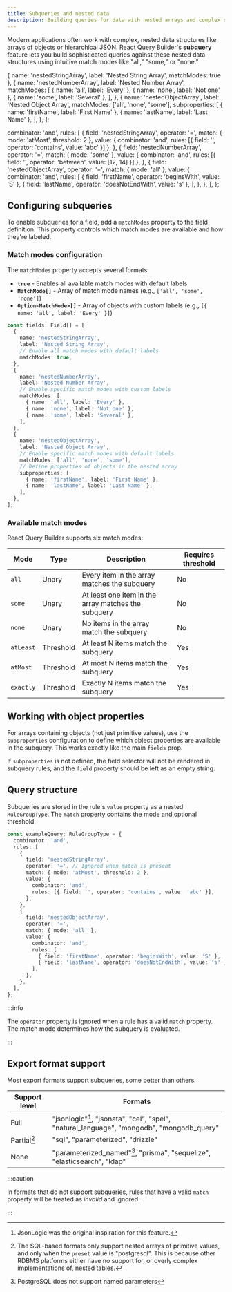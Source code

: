 ```yaml
---
title: Subqueries and nested data
description: Building queries for data with nested arrays and complex structures
---
```



Modern applications often work with complex, nested data structures like arrays of objects or hierarchical JSON. React Query Builder's **subquery** feature lets you build sophisticated queries against these nested data structures using intuitive match modes like "all," "some," or "none."

  { name: 'nestedStringArray', label: 'Nested String Array', matchModes: true },
  {
    name: 'nestedNumberArray',
    label: 'Nested Number Array',
    matchModes: [
      { name: 'all', label: 'Every' },
      { name: 'none', label: 'Not one' },
      { name: 'some', label: 'Several' },
    ],
  },
  {
    name: 'nestedObjectArray',
    label: 'Nested Object Array',
    matchModes: ['all', 'none', 'some'],
    subproperties: [
      { name: 'firstName', label: 'First Name' },
      { name: 'lastName', label: 'Last Name' },
    ],
  },
];

  combinator: 'and',
  rules: [
    {
      field: 'nestedStringArray',
      operator: '=',
      match: { mode: 'atMost', threshold: 2 },
      value: { combinator: 'and', rules: [{ field: '', operator: 'contains', value: 'abc' }] },
    },
    {
      field: 'nestedNumberArray',
      operator: '=',
      match: { mode: 'some' },
      value: { combinator: 'and', rules: [{ field: '', operator: 'between', value: [12, 14] }] },
    },
    {
      field: 'nestedObjectArray',
      operator: '=',
      match: { mode: 'all' },
      value: {
        combinator: 'and',
        rules: [
          { field: 'firstName', operator: 'beginsWith', value: 'S' },
          { field: 'lastName', operator: 'doesNotEndWith', value: 's' },
        ],
      },
    },
  ],
};

<BrowserWindow>
  <QueryBuilderEmbed fields={fields} defaultQuery={defaultQuery} />
</BrowserWindow>

## Configuring subqueries

To enable subqueries for a field, add a `matchModes` property to the field definition. This property controls which match modes are available and how they're labeled.

### Match modes configuration

The `matchModes` property accepts several formats:

- **`true`** - Enables all available match modes with default labels
- **`MatchMode[]`** - Array of match mode names (e.g., `['all', 'some', 'none']`)
- **`Option<MatchMode>[]`** - Array of objects with custom labels (e.g., `[{ name: 'all', label: 'Every' }]`)

```ts
const fields: Field[] = [
  {
    name: 'nestedStringArray',
    label: 'Nested String Array',
    // Enable all match modes with default labels
    matchModes: true,
  },
  {
    name: 'nestedNumberArray',
    label: 'Nested Number Array',
    // Enable specific match modes with custom labels
    matchModes: [
      { name: 'all', label: 'Every' },
      { name: 'none', label: 'Not one' },
      { name: 'some', label: 'Several' },
    ],
  },
  {
    name: 'nestedObjectArray',
    label: 'Nested Object Array',
    // Enable specific match modes with default labels
    matchModes: ['all', 'none', 'some'],
    // Define properties of objects in the nested array
    subproperties: [
      { name: 'firstName', label: 'First Name' },
      { name: 'lastName', label: 'Last Name' },
    ],
  },
];
```

### Available match modes

React Query Builder supports six match modes:

| Mode      | Type      | Description                                         | Requires threshold |
| --------- | --------- | --------------------------------------------------- | ------------------ |
| `all`     | Unary     | Every item in the array matches the subquery        | No                 |
| `some`    | Unary     | At least one item in the array matches the subquery | No                 |
| `none`    | Unary     | No items in the array match the subquery            | No                 |
| `atLeast` | Threshold | At least N items match the subquery                 | Yes                |
| `atMost`  | Threshold | At most N items match the subquery                  | Yes                |
| `exactly` | Threshold | Exactly N items match the subquery                  | Yes                |

## Working with object properties

For arrays containing objects (not just primitive values), use the `subproperties` configuration to define which object properties are available in the subquery. This works exactly like the main `fields` prop.

If `subproperties` is not defined, the field selector will not be rendered in subquery rules, and the `field` property should be left as an empty string.

## Query structure

Subqueries are stored in the rule's `value` property as a nested `RuleGroupType`. The `match` property contains the mode and optional threshold:

```ts
const exampleQuery: RuleGroupType = {
  combinator: 'and',
  rules: [
    {
      field: 'nestedStringArray',
      operator: '=', // Ignored when match is present
      match: { mode: 'atMost', threshold: 2 },
      value: {
        combinator: 'and',
        rules: [{ field: '', operator: 'contains', value: 'abc' }],
      },
    },
    {
      field: 'nestedObjectArray',
      operator: '=',
      match: { mode: 'all' },
      value: {
        combinator: 'and',
        rules: [
          { field: 'firstName', operator: 'beginsWith', value: 'S' },
          { field: 'lastName', operator: 'doesNotEndWith', value: 's' },
        ],
      },
    },
  ],
};
```

:::info

The `operator` property is ignored when a rule has a valid `match` property. The match mode determines how the subquery is evaluated.

:::

## Export format support

Most export formats support subqueries, some better than others.

| Support level | Formats                                                                                       |
| ------------- | --------------------------------------------------------------------------------------------- |
| Full          | "jsonlogic"[^1], "jsonata", "cel", "spel", "natural_language", ~~"mongodb"~~, "mongodb_query" |
| Partial[^2]   | "sql", "parameterized", "drizzle"                                                             |
| None          | "parameterized_named"[^3], "prisma", "sequelize", "elasticsearch", "ldap"                     |

:::caution

In formats that do not support subqueries, rules that have a valid `match` property will be treated as _invalid_ and ignored.

:::

[^1]: JsonLogic was the original inspiration for this feature.

[^2]: The SQL-based formats only support nested arrays of primitive values, and only when the `preset` value is "postgresql". This is because other RDBMS platforms either have no support for, or overly complex implementations of, nested tables.

[^3]: PostgreSQL does not support named parameters
